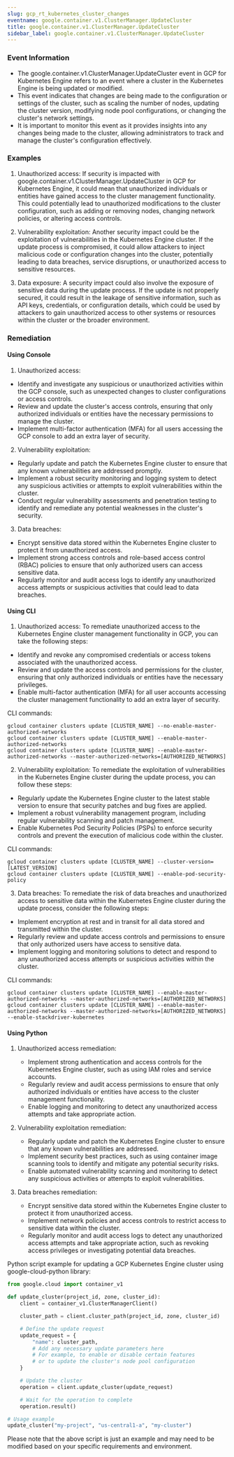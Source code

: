 ```yaml
--- 
slug: gcp_rt_kubernetes_cluster_changes
eventname: google.container.v1.ClusterManager.UpdateCluster
title: google.container.v1.ClusterManager.UpdateCluster
sidebar_label: google.container.v1.ClusterManager.UpdateCluster
---
```

                       
### Event Information

- The google.container.v1.ClusterManager.UpdateCluster event in GCP for Kubernetes Engine refers to an event where a cluster in the Kubernetes Engine is being updated or modified.
- This event indicates that changes are being made to the configuration or settings of the cluster, such as scaling the number of nodes, updating the cluster version, modifying node pool configurations, or changing the cluster's network settings.
- It is important to monitor this event as it provides insights into any changes being made to the cluster, allowing administrators to track and manage the cluster's configuration effectively.


### Examples

1. Unauthorized access: If security is impacted with google.container.v1.ClusterManager.UpdateCluster in GCP for Kubernetes Engine, it could mean that unauthorized individuals or entities have gained access to the cluster management functionality. This could potentially lead to unauthorized modifications to the cluster configuration, such as adding or removing nodes, changing network policies, or altering access controls.

2. Vulnerability exploitation: Another security impact could be the exploitation of vulnerabilities in the Kubernetes Engine cluster. If the update process is compromised, it could allow attackers to inject malicious code or configuration changes into the cluster, potentially leading to data breaches, service disruptions, or unauthorized access to sensitive resources.

3. Data exposure: A security impact could also involve the exposure of sensitive data during the update process. If the update is not properly secured, it could result in the leakage of sensitive information, such as API keys, credentials, or configuration details, which could be used by attackers to gain unauthorized access to other systems or resources within the cluster or the broader environment.

### Remediation

#### Using Console

1. Unauthorized access:
- Identify and investigate any suspicious or unauthorized activities within the GCP console, such as unexpected changes to cluster configurations or access controls.
- Review and update the cluster's access controls, ensuring that only authorized individuals or entities have the necessary permissions to manage the cluster.
- Implement multi-factor authentication (MFA) for all users accessing the GCP console to add an extra layer of security.

2. Vulnerability exploitation:
- Regularly update and patch the Kubernetes Engine cluster to ensure that any known vulnerabilities are addressed promptly.
- Implement a robust security monitoring and logging system to detect any suspicious activities or attempts to exploit vulnerabilities within the cluster.
- Conduct regular vulnerability assessments and penetration testing to identify and remediate any potential weaknesses in the cluster's security.

3. Data breaches:
- Encrypt sensitive data stored within the Kubernetes Engine cluster to protect it from unauthorized access.
- Implement strong access controls and role-based access control (RBAC) policies to ensure that only authorized users can access sensitive data.
- Regularly monitor and audit access logs to identify any unauthorized access attempts or suspicious activities that could lead to data breaches.

#### Using CLI

1. Unauthorized access: To remediate unauthorized access to the Kubernetes Engine cluster management functionality in GCP, you can take the following steps:

- Identify and revoke any compromised credentials or access tokens associated with the unauthorized access.
- Review and update the access controls and permissions for the cluster, ensuring that only authorized individuals or entities have the necessary privileges.
- Enable multi-factor authentication (MFA) for all user accounts accessing the cluster management functionality to add an extra layer of security.

CLI commands:
```
gcloud container clusters update [CLUSTER_NAME] --no-enable-master-authorized-networks
gcloud container clusters update [CLUSTER_NAME] --enable-master-authorized-networks
gcloud container clusters update [CLUSTER_NAME] --enable-master-authorized-networks --master-authorized-networks=[AUTHORIZED_NETWORKS]
```

2. Vulnerability exploitation: To remediate the exploitation of vulnerabilities in the Kubernetes Engine cluster during the update process, you can follow these steps:

- Regularly update the Kubernetes Engine cluster to the latest stable version to ensure that security patches and bug fixes are applied.
- Implement a robust vulnerability management program, including regular vulnerability scanning and patch management.
- Enable Kubernetes Pod Security Policies (PSPs) to enforce security controls and prevent the execution of malicious code within the cluster.

CLI commands:
```
gcloud container clusters update [CLUSTER_NAME] --cluster-version=[LATEST_VERSION]
gcloud container clusters update [CLUSTER_NAME] --enable-pod-security-policy
```

3. Data breaches: To remediate the risk of data breaches and unauthorized access to sensitive data within the Kubernetes Engine cluster during the update process, consider the following steps:

- Implement encryption at rest and in transit for all data stored and transmitted within the cluster.
- Regularly review and update access controls and permissions to ensure that only authorized users have access to sensitive data.
- Implement logging and monitoring solutions to detect and respond to any unauthorized access attempts or suspicious activities within the cluster.

CLI commands:
```
gcloud container clusters update [CLUSTER_NAME] --enable-master-authorized-networks --master-authorized-networks=[AUTHORIZED_NETWORKS]
gcloud container clusters update [CLUSTER_NAME] --enable-master-authorized-networks --master-authorized-networks=[AUTHORIZED_NETWORKS] --enable-stackdriver-kubernetes
```

#### Using Python

1. Unauthorized access remediation:
   - Implement strong authentication and access controls for the Kubernetes Engine cluster, such as using IAM roles and service accounts.
   - Regularly review and audit access permissions to ensure that only authorized individuals or entities have access to the cluster management functionality.
   - Enable logging and monitoring to detect any unauthorized access attempts and take appropriate action.

2. Vulnerability exploitation remediation:
   - Regularly update and patch the Kubernetes Engine cluster to ensure that any known vulnerabilities are addressed.
   - Implement security best practices, such as using container image scanning tools to identify and mitigate any potential security risks.
   - Enable automated vulnerability scanning and monitoring to detect any suspicious activities or attempts to exploit vulnerabilities.

3. Data breaches remediation:
   - Encrypt sensitive data stored within the Kubernetes Engine cluster to protect it from unauthorized access.
   - Implement network policies and access controls to restrict access to sensitive data within the cluster.
   - Regularly monitor and audit access logs to detect any unauthorized access attempts and take appropriate action, such as revoking access privileges or investigating potential data breaches.

Python script example for updating a GCP Kubernetes Engine cluster using google-cloud-python library:

```python
from google.cloud import container_v1

def update_cluster(project_id, zone, cluster_id):
    client = container_v1.ClusterManagerClient()

    cluster_path = client.cluster_path(project_id, zone, cluster_id)

    # Define the update request
    update_request = {
        "name": cluster_path,
        # Add any necessary update parameters here
        # For example, to enable or disable certain features
        # or to update the cluster's node pool configuration
    }

    # Update the cluster
    operation = client.update_cluster(update_request)

    # Wait for the operation to complete
    operation.result()

# Usage example
update_cluster("my-project", "us-central1-a", "my-cluster")
```

Please note that the above script is just an example and may need to be modified based on your specific requirements and environment.


 